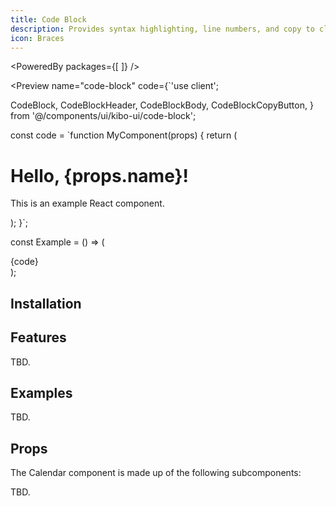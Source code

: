 ```yaml
---
title: Code Block
description: Provides syntax highlighting, line numbers, and copy to clipboard functionality for code blocks.
icon: Braces
---
```



<PoweredBy packages={[
]} />

<Preview name="code-block" code={`'use client';

  CodeBlock,
  CodeBlockHeader,
  CodeBlockBody,
  CodeBlockCopyButton,
} from '@/components/ui/kibo-ui/code-block';

const code = \`function MyComponent(props) {
  return (
    <div>
      <h1>Hello, {props.name}!</h1>
      <p>This is an example React component.</p>
    </div>
  );
}\`;

const Example = () => (
  <div className="p-4">
    <CodeBlock>
      <CodeBlockHeader filename="MyComponent.js">
        <CodeBlockCopyButton value={code} />
      </CodeBlockHeader>
      <CodeBlockBody>{code}</CodeBlockBody>
    </CodeBlock>
  </div>
);


## Installation

<Installer packageName="code-block" />

## Features

TBD.

## Examples

TBD.

## Props

The Calendar component is made up of the following subcomponents:

TBD.